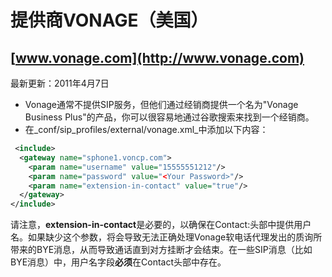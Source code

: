 # 提供商VONAGE（美国）

## [www.vonage.com](http://www.vonage.com)

最新更新：2011年4月7日

* Vonage通常不提供SIP服务，但他们通过经销商提供一个名为"Vonage Business Plus"的产品，你可以很容易地通过谷歌搜索来找到一个经销商。
* 在_conf/sip\_profiles/external/vonage.xml_中添加以下内容：

```xml
 <include>
  <gateway name="sphone1.voncp.com">
    <param name="username" value="15555551212"/> 
    <param name="password" value="<Your Password>"/>
    <param name="extension-in-contact" value="true"/>
  </gateway>
</include>
```

请注意，**extension-in-contact**是必要的，以确保在Contact:头部中提供用户名。如果缺少这个参数，将会导致无法正确处理Vonage软电话代理发出的质询所带来的BYE消息，从而导致通话直到对方挂断才会结束。在一些SIP消息（比如BYE消息）中，用户名字段**必须**在Contact头部中存在。